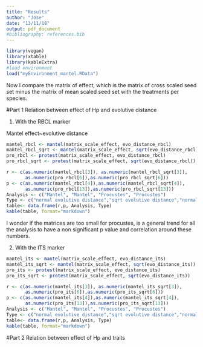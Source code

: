 ```yaml
---
title: "Results"
author: "Jose"
date: "13/11/18"
output: pdf_document
#bibliography: references.bib
---
```


```r
library(vegan)
library(xtable)
library(kableExtra)
#load environment
load("myEnvironment_mantel.RData")
```

Now I compare the matrix of effect, which is the matrix of cross scaled seed set minus the matrix of mean scaled seed set with the treatments per species.

#Part 1 Relation between effect of Hp and evolutive distance

1) With the RBCL marker

Mantel effect~evolutive distance
```r
mantel_rbcl <- mantel(matrix_scale_effect, evo_distance_rbcl)
mantel_rbcl_sqrt <- mantel(matrix_scale_effect, sqrt(evo_distance_rbcl))
pro_rbcl <- protest(matrix_scale_effect, evo_distance_rbcl)
pro_rbcl_sqrt <- protest(matrix_scale_effect, sqrt(evo_distance_rbcl))

r <- c(as.numeric(mantel_rbcl[3]), as.numeric(mantel_rbcl_sqrt[3]),
       as.numeric(pro_rbcl[6]),as.numeric(pro_rbcl_sqrt[6]))
p <- c(as.numeric(mantel_rbcl[4]),as.numeric(mantel_rbcl_sqrt[4]),
       as.numeric(pro_rbcl[13]),as.numeric(pro_rbcl_sqrt[13]))
Analysis <- c("Mantel", "Mantel", "Procustes", "Procustes")
Type <- c("normal evolutive distance","sqrt evolutive distance","normal evolutive distance", "sqrt evolutive distance")
table<- data.frame(r,p, Analysis, Type)
kable(table, format="markdown")
```

I wonder if the matrices are too small for procustes, is a general trend for all the analysis to have a non significant p value and correlation around these numbers.

2) With the ITS marker
```r
mantel_its <- mantel(matrix_scale_effect, evo_distance_its)
mantel_its_sqrt <- mantel(matrix_scale_effect, sqrt(evo_distance_its))
pro_its <- protest(matrix_scale_effect, evo_distance_its)
pro_its_sqrt <- protest(matrix_scale_effect, sqrt(evo_distance_its))

r <- c(as.numeric(mantel_its[3]), as.numeric(mantel_its_sqrt[3]),
       as.numeric(pro_its[6]),as.numeric(pro_its_sqrt[6]))
p <- c(as.numeric(mantel_its[4]),as.numeric(mantel_its_sqrt[4]),
       as.numeric(pro_its[13]),as.numeric(pro_its_sqrt[13]))
Analysis <- c("Mantel", "Mantel", "Procustes", "Procustes")
Type <- c("normal evolutive distance","sqrt evolutive distance","normal evolutive distance", "sqrt evolutive distance")
table<- data.frame(r,p, Analysis, Type)
kable(table, format="markdown")
```


#Part 2 Relation between effect of Hp and traits